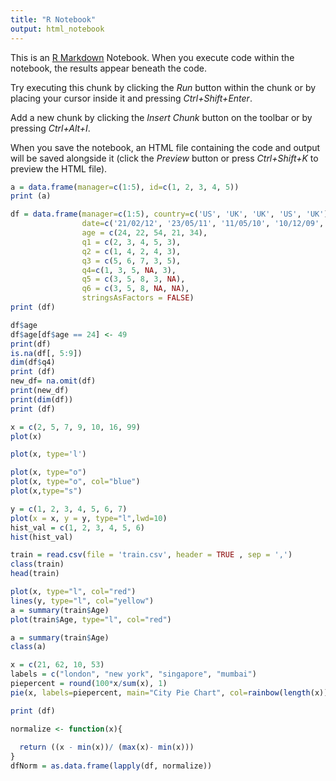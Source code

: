 ```yaml
---
title: "R Notebook"
output: html_notebook
---
```


This is an [R Markdown](http://rmarkdown.rstudio.com) Notebook. When you execute code within the notebook, the results appear beneath the code. 

Try executing this chunk by clicking the *Run* button within the chunk or by placing your cursor inside it and pressing *Ctrl+Shift+Enter*. 

Add a new chunk by clicking the *Insert Chunk* button on the toolbar or by pressing *Ctrl+Alt+I*.

When you save the notebook, an HTML file containing the code and output will be saved alongside it (click the *Preview* button or press *Ctrl+Shift+K* to preview the HTML file).
```r
a = data.frame(manager=c(1:5), id=c(1, 2, 3, 4, 5))
print (a)
```
```r
df = data.frame(manager=c(1:5), country=c('US', 'UK', 'UK', 'US', 'UK'), 
                date=c('21/02/12', '23/05/11', '11/05/10', '10/12/09', '09/09/12'),
                age = c(24, 22, 54, 21, 34),
                q1 = c(2, 3, 4, 5, 3),
                q2 = c(1, 4, 2, 4, 3),
                q3 = c(5, 6, 7, 3, 5),
                q4=c(1, 3, 5, NA, 3),
                q5 = c(3, 5, 8, 3, NA),
                q6 = c(3, 5, 8, NA, NA),
                stringsAsFactors = FALSE)
print (df)

```
```r
df$age
df$age[df$age == 24] <- 49
print(df)
is.na(df[, 5:9])
dim(df$q4)
print (df)
new_df= na.omit(df)
print(new_df)
print(dim(df))
print (df)
```
```r
x = c(2, 5, 7, 9, 10, 16, 99)
plot(x)

```
```r
plot(x, type='l')
```
```r
plot(x, type="o")
plot(x, type="o", col="blue")
plot(x,type="s")
```
```r
y = c(1, 2, 3, 4, 5, 6, 7)
plot(x = x, y = y, type="l",lwd=10)
hist_val = c(1, 2, 3, 4, 5, 6)
hist(hist_val)
```
```r
train = read.csv(file = 'train.csv', header = TRUE , sep = ',')
class(train)
head(train)
``` 
```r
plot(x, type="l", col="red")
lines(y, type="l", col="yellow")
a = summary(train$Age)
plot(train$Age, type="l", col="red")
```
```r
a = summary(train$Age)
class(a)
```
```r
x = c(21, 62, 10, 53)
labels = c("london", "new york", "singapore", "mumbai")
piepercent = round(100*x/sum(x), 1)
pie(x, labels=piepercent, main="City Pie Chart", col=rainbow(length(x)))
```
```r
print (df)

normalize <- function(x){
  
  return ((x - min(x))/ (max(x)- min(x)))
}
dfNorm = as.data.frame(lapply(df, normalize))
```
```r

```
```r

```
```r

```
